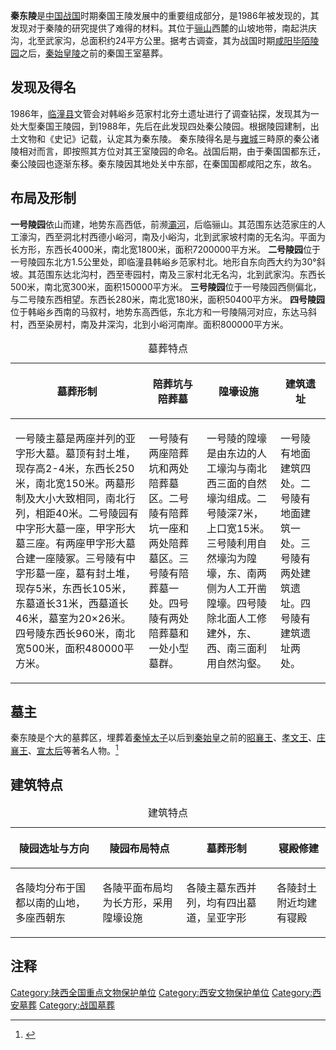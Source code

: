 {{Refimprove|time=2020-12-06T01:55:11+00:00}}
{{文物保护单位
| 级别 = 全国
| 名称 = 秦东陵
| 编号 = 6-284
| 分类 = 古墓葬
| 时代 = [[战国|战国]]
| 所在 = {{CHN}}[[陕西省|陕西省]][[西安市|西安市]]
| 登录 = 2006年
| Cat = 陕西全国重点文物保护单位
}}

'''秦东陵'''是[[中国|中国]][[战国|战国]]时期秦国王陵发展中的重要组成部分，是1986年被发现的，其发现对于秦陵的研究提供了难得的材料。其位于[[骊山|骊山]]西麓的山坡地带，南起洪庆沟，北至武家沟，总面积约24平方公里。据考古调查，其为战国时期[[咸阳|咸阳]][[毕陌陵园|毕陌陵园]]之后，[[秦始皇陵|秦始皇陵]]之前的秦国王室墓葬。

== 发现及得名 ==
1986年，[[临潼县|临潼县]]文管会对韩峪乡范家村北夯土遗址进行了调查钻探，发现其为一处大型秦国王陵园，到1988年，先后在此发现四处秦公陵园。根据陵园建制，出土文物和《史记》记载，认定其为秦东陵。
秦东陵得名是与[[雍城|雍城]]三畤原的秦公诸陵相对而言，即按照其方位对其王室陵园的命名。战国后期，由于秦国国都东迁，秦公陵园也逐渐东移。秦东陵因其地处关中东部，在秦国国都咸阳之东，故名。

== 布局及形制 ==
'''一号陵园'''依山而建，地势东高西低，前濒[[灞河|灞河]]，后临骊山。其范围东达范家庄的人工濠沟，西至洞北村西德小峪河，南及小峪沟，北到武家坡村南的无名沟。平面为长方形，东西长4000米，南北宽1800米，面积7200000平方米。
'''二号陵园'''位于一号陵园东北方1.5公里处，即临潼县韩峪乡范家村北。地形自东向西大约为30°斜坡。其范围东达北沟村，西至枣园村，南及三家村北无名沟，北到武家沟。东西长500米，南北宽300米，面积150000平方米。
'''三号陵园'''位于一号陵园西侧偏北，与二号陵东西相望。东西长280米，南北宽180米，面积50400平方米。
'''四号陵园'''位于韩峪乡西南的马叙村，地势东高西低，东北方和一号陵隔河对应，东达马斜村，西至染房村，南及井深沟，北到小峪河南岸。面积800000平方米。

{| class="wikitable"
|+ 墓葬特点 
!墓葬形制
!陪葬坑与陪葬墓
!隍壕设施
!建筑遗址
|-
|一号陵主墓是两座并列的亚字形大墓。墓顶有封土堆，现存高2-4米，东西长250米，南北宽150米。两墓形制及大小大致相同，南北行列，相距40米。二号陵园有中字形大墓一座，甲字形大墓三座。有两座甲字形大墓合建一座陵冢。三号陵有中字形墓一座，墓有封土堆，现存5米，东西长105米，东墓道长31米，西墓道长46米，墓室为20×26米。四号陵东西长960米，南北宽500米，面积480000平方米。
|一号陵有两座陪葬坑和两处陪葬墓区。二号陵有陪葬坑一座和两处陪葬墓区。三号陵有陪葬墓一处。四号陵有两处陪葬墓和一处小型墓群。
|一号陵的隍壕是由东边的人工壕沟与南北西三面的自然壕沟组成。二号陵深7米，上口宽15米。三号陵利用自然壕沟为隍壕，东、南两侧为人工开凿隍壕。四号陵除北面人工修建外，东、西、南三面利用自然沟壑。
|一号陵有地面建筑四处。二号陵有地面建筑一处。三号陵有两处建筑遗址。四号陵有建筑遗址两处。
|}

== 墓主 ==

秦东陵是个大的墓葬区，埋葬着[[悼太子_(秦国)|秦悼太子]]以后到[[秦始皇|秦始皇]]之前的[[秦昭襄王|昭襄王]]、[[秦孝文王|孝文王]]、[[秦莊襄王|庄襄王]]、[[宣太后|宣太后]]等著名人物。<ref>{{cite web|author=考古与文物|title=秦东陵刍议|url=http://www.cnki.net/KCMS/detail/detail.aspx?QueryID=8&CurRec=2&recid=&filename=KGYW200003007&dbname=CJFD2000&dbcode=CJFQ&pr=&urlid=&yx=&v=MTQ0MTNJOUZZNFI4ZVgxTHV4WVM3RGgxVDNxVHJXTTFGckNVUkw2ZmIrWm9GeXZsVmJyTkxpclNlYkc0SHRITXI=|accessdate=2000年03期|deadurl=yes|archiveurl=https://web.archive.org/web/20160305012605/http://www.cnki.net/KCMS/detail/detail.aspx?QueryID=8&CurRec=2&recid=&filename=KGYW200003007&dbname=CJFD2000&dbcode=CJFQ&pr=&urlid=&yx=&v=MTQ0MTNJOUZZNFI4ZVgxTHV4WVM3RGgxVDNxVHJXTTFGckNVUkw2ZmIrWm9GeXZsVmJyTkxpclNlYkc0SHRITXI=|archivedate=2016-03-05}}</ref>

== 建筑特点 ==
{| class="wikitable"
|+ 建筑特点 
!陵园选址与方向
!陵园布局特点
!墓葬形制
!寝殿修建
|-
|各陵均分布于国都以南的山地，多座西朝东
|各陵平面布局均为长方形，采用隍壕设施
|各陵主墓东西并列，均有四出墓道，呈亚字形
|各陵封土附近均建有寝殿
|}

==注释==
<references/>

{{陕西全国重点文物保护单位}}
[[Category:陕西全国重点文物保护单位|Category:陕西全国重点文物保护单位]]
[[Category:西安文物保护单位|Category:西安文物保护单位]]
[[Category:西安墓葬|Category:西安墓葬]]
[[Category:战国墓葬|Category:战国墓葬]]